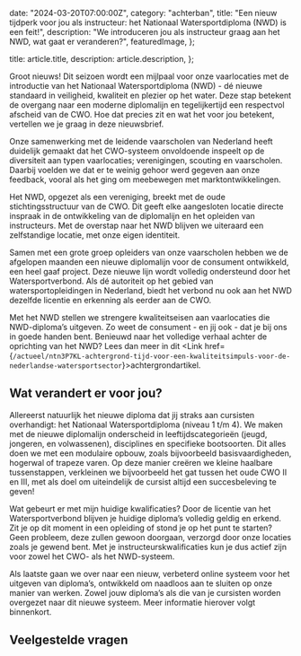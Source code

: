 
  date: "2024-03-20T07:00:00Z",
  category: "achterban",
  title:
    "Een nieuw tijdperk voor jou als instructeur: het Nationaal Watersportdiploma (NWD) is een feit!",
  description:
    "We introduceren jou als instructeur graag aan het NWD, wat gaat er veranderen?",
  featuredImage,
};

  title: article.title,
  description: article.description,
};


Groot nieuws! Dit seizoen wordt een mijlpaal voor onze vaarlocaties met de
introductie van het Nationaal Watersportdiploma (NWD) - dé nieuwe standaard in
veiligheid, kwaliteit en plezier op het water. Deze stap betekent de overgang
naar een moderne diplomalijn en tegelijkertijd een respectvol afscheid van de
CWO. Hoe dat precies zit en wat het voor jou betekent, vertellen we je graag in
deze nieuwsbrief.

Onze samenwerking met de leidende vaarscholen van Nederland heeft duidelijk
gemaakt dat het CWO-systeem onvoldoende inspeelt op de diversiteit aan typen
vaarlocaties; verenigingen, scouting en vaarscholen. Daarbij voelden we dat er
te weinig gehoor werd gegeven aan onze feedback, vooral als het ging om
meebewegen met marktontwikkelingen.

Het NWD, opgezet als een vereniging, breekt met de oude stichtingsstructuur van
de CWO. Dit geeft elke aangesloten locatie directe inspraak in de ontwikkeling
van de diplomalijn en het opleiden van instructeurs. Met de overstap naar het
NWD blijven we uiteraard een zelfstandige locatie, met onze eigen identiteit.

Samen met een grote groep opleiders van onze vaarscholen hebben we de afgelopen
maanden een nieuwe diplomalijn voor de consument ontwikkeld, een heel gaaf
project. Deze nieuwe lijn wordt volledig ondersteund door het Watersportverbond.
Als dé autoriteit op het gebied van watersportopleidingen in Nederland, biedt
het verbond nu ook aan het NWD dezelfde licentie en erkenning als eerder aan de
CWO.

Met het NWD stellen we strengere kwaliteitseisen aan vaarlocaties die
NWD-diploma’s uitgeven. Zo weet de consument - en jij ook - dat je bij ons in
goede handen bent. Benieuwd naar het volledige verhaal achter de oprichting van
het NWD? Lees dan meer in dit <Link
href={`/actueel/ntn3P7KL-achtergrond-tijd-voor-een-kwaliteitsimpuls-voor-de-nederlandse-watersportsector`}>achtergrondartikel</Link>.

## Wat verandert er voor jou?

Allereerst natuurlijk het nieuwe diploma dat jij straks aan cursisten
overhandigt: het Nationaal Watersportdiploma (niveau 1 t/m 4). We maken met de
nieuwe diplomalijn onderscheid in leeftijdscategorieën (jeugd, jongeren, en
volwassenen), disciplines en specifieke bootsoorten. Dit alles doen we met een
modulaire opbouw, zoals bijvoorbeeld basisvaardigheden, hogerwal of trapeze
varen. Op deze manier creëren we kleine haalbare tussenstappen, verkleinen we
bijvoorbeeld het gat tussen het oude CWO II en III, met als doel om uiteindelijk
de cursist altijd een succesbeleving te geven!

Wat gebeurt er met mijn huidige kwalificaties? Door de licentie van het
Watersportverbond blijven je huidige diploma’s volledig geldig en erkend. Zit je
op dit moment in een opleiding of stond je op het punt te starten? Geen
probleem, deze zullen gewoon doorgaan, verzorgd door onze locaties zoals je
gewend bent. Met je instructeurskwalificaties kun je dus actief zijn voor zowel
het CWO- als het NWD-systeem.

Als laatste gaan we over naar een nieuw, verbeterd online systeem voor het
uitgeven van diploma’s, ontwikkeld om naadloos aan te sluiten op onze manier van
werken. Zowel jouw diploma’s als die van je cursisten worden overgezet naar dit
nieuwe systeem. Meer informatie hierover volgt binnenkort.

## Veelgestelde vragen

<LaunchFaq category="instructeur" />
